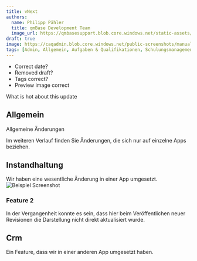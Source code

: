 ```yaml
---
title: vNext
authors:
  name: Philipp Pähler
  title: qmBase Development Team
  image_url: https://qmbasesupport.blob.core.windows.net/static-assets/img/persons/paehler_round.png
draft: true
image: https://caqadmin.blob.core.windows.net/public-screenshots/manual-screenshots/Screenshot2022-09-28_training_ConfirmAttendance.png
tags: [Admin, Allgemein, Aufgaben & Qualifikationen, Schulungsmanagement]
---
```


- Correct date?
- Removed draft?
- Tags correct?
- Preview image correct

What is hot about this update

<!--truncate-->

## Allgemein

Allgemeine Änderungen

Im weiteren Verlauf finden Sie Änderungen, die sich nur auf einzelne Apps beziehen.

## Instandhaltung

Wir haben eine wesentliche Änderung in einer App umgesetzt.
![Beispiel Screenshot](https://via.placeholder.com/150)

### Feature 2

In der Vergangenheit konnte es sein, dass hier beim Veröffentlichen neuer Revisionen die Darstellung nicht direkt aktualisiert wurde.

## Crm

Ein Feature, dass wir in einer anderen App umgesetzt haben.
